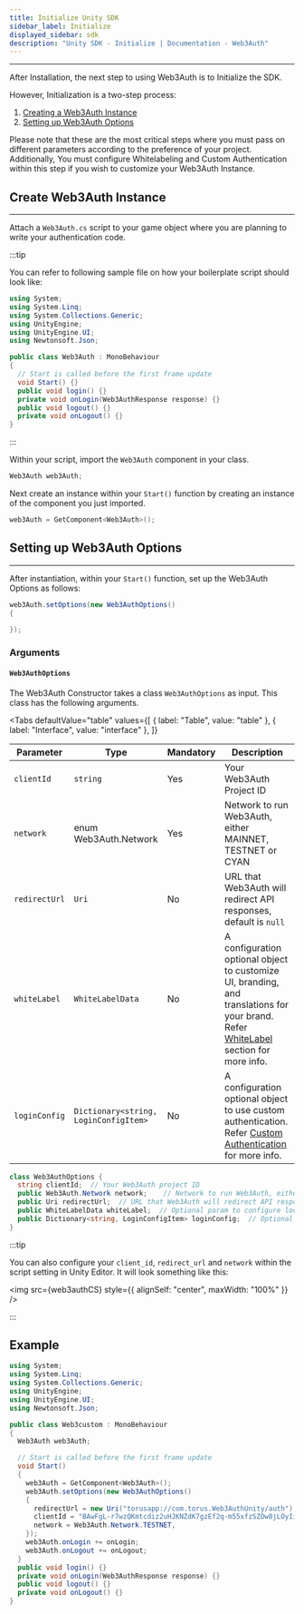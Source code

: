 ```yaml
---
title: Initialize Unity SDK
sidebar_label: Initialize
displayed_sidebar: sdk
description: "Unity SDK - Initialize | Documentation - Web3Auth"
---
```




---

After Installation, the next step to using Web3Auth is to Initialize the SDK.

However, Initialization is a two-step process:

1. [Creating a Web3Auth Instance](#create-web3auth-instance)
2. [Setting up Web3Auth Options](#setting-up-web3auth-options)

Please note that these are the most critical steps where you must pass on different parameters according to the preference of your project.
Additionally, You must configure Whitelabeling and Custom Authentication within this step if you wish to customize your Web3Auth Instance.

## Create Web3Auth Instance

---

Attach a `Web3Auth.cs` script to your game object where you are planning to write your authentication code.

:::tip

You can refer to following sample file on how your boilerplate script should look like:

```csharp title="/Assets/Web3Auth.cs"
using System;
using System.Linq;
using System.Collections.Generic;
using UnityEngine;
using UnityEngine.UI;
using Newtonsoft.Json;

public class Web3Auth : MonoBehaviour
{
  // Start is called before the first frame update
  void Start() {}
  public void login() {}
  private void onLogin(Web3AuthResponse response) {}
  public void logout() {}
  private void onLogout() {}
}
```

:::

Within your script, import the `Web3Auth` component in your class.

```csharp
Web3Auth web3Auth;
```

Next create an instance within your `Start()` function by creating an instance of the component you just imported.

```csharp
web3Auth = GetComponent<Web3Auth>();
```

## Setting up Web3Auth Options

---

After instantiation, within your `Start()` function, set up the Web3Auth Options as follows:

```csharp
web3Auth.setOptions(new Web3AuthOptions()
{

});
```

### Arguments

#### `Web3AuthOptions`

The Web3Auth Constructor takes a class `Web3AuthOptions` as input. This class has the following arguments.

<Tabs
  defaultValue="table"
  values={[
    { label: "Table", value: "table" },
    { label: "Interface", value: "interface" },
  ]}
>

<TabItem value="table">

| Parameter     | Type                                  | Mandatory | Description                                                                                                                                        |
| ------------- | ------------------------------------- | --------- | -------------------------------------------------------------------------------------------------------------------------------------------------- |
| `clientId`    | `string`                              | Yes       | Your Web3Auth Project ID                                                                                                                           |
| `network`     | enum Web3Auth.Network                 | Yes       | Network to run Web3Auth, either MAINNET, TESTNET or CYAN                                                                                           |
| `redirectUrl` | `Uri`                                 | No        | URL that Web3Auth will redirect API responses, default is `null`                                                                                   |
| `whiteLabel`  | `WhiteLabelData`                      | No        | A configuration optional object to customize UI, branding, and translations for your brand. Refer [WhiteLabel](/whitelabel) section for more info. |
| `loginConfig` | `Dictionary<string, LoginConfigItem>` | No        | A configuration optional object to use custom authentication. Refer [Custom Authentication](/custom-authentication) for more info.                 |

</TabItem>

<TabItem value="interface">

```csharp
class Web3AuthOptions {
  string clientId;  // Your Web3Auth project ID
  public Web3Auth.Network network;    // Network to run Web3Auth, either MAINNET, TESTNET or CYAN
  public Uri redirectUrl;  // URL that Web3Auth will redirect API responses
  public WhiteLabelData whiteLabel;  // Optional param to configure look
  public Dictionary<string, LoginConfigItem> loginConfig;  // Optional
}
```

</TabItem>

</Tabs>

:::tip

You can also configure your `client_id`, `redirect_url` and `network` within the script setting in Unity Editor. It will look something like this:

<img src={web3authCS} style={{ alignSelf: "center", maxWidth: "100%" }} />

:::

## Example

```csharp
using System;
using System.Linq;
using System.Collections.Generic;
using UnityEngine;
using UnityEngine.UI;
using Newtonsoft.Json;

public class Web3custom : MonoBehaviour
{
  Web3Auth web3Auth;

  // Start is called before the first frame update
  void Start()
  {
    web3Auth = GetComponent<Web3Auth>();
    web3Auth.setOptions(new Web3AuthOptions()
    {
      redirectUrl = new Uri("torusapp://com.torus.Web3AuthUnity/auth"),
      clientId = "BAwFgL-r7wzQKmtcdiz2uHJKNZdK7gzEf2q-m55xfzSZOw8jLOyIi4AVvvzaEQO5nv2dFLEmf9LBkF8kaq3aErg",
      network = Web3Auth.Network.TESTNET,
    });
    web3Auth.onLogin += onLogin;
    web3Auth.onLogout += onLogout;
  }
  public void login() {}
  private void onLogin(Web3AuthResponse response) {}
  public void logout() {}
  private void onLogout() {}
}

```
